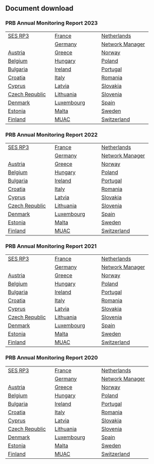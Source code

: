 ## Document download

<!-- ### PRB Annual Monitoring Report RP3 -->

<!-- ::: {.grid} -->
<!-- :::: {.g-col-1} -->
<!-- :::: -->

<!-- :::: {.g-col-10} -->

<!-- |  |  |  | -->
<!-- |-----------------------|-----------------------|------------------------| -->
<!-- | [SES RP3](download/rp3/PRB-Annual-Monitoring-Report_SES%20RP3_rp3.pdf) | [France](download/rp3/PRB-Annual-Monitoring-Report_France_rp3.pdf) | [Netherlands](download/rp3/PRB-Annual-Monitoring-Report_Netherlands_rp3.pdf) | -->
<!-- |  | [Germany](download/rp3/PRB-Annual-Monitoring-Report_Germany_rp3.pdf) | [Network Manager](download/rp3/PRB-Annual-Monitoring-Report_Network%20Manager_rp3.pdf) | -->
<!-- | [Austria](download/rp3/PRB-Annual-Monitoring-Report_Austria_rp3.pdf) | [Greece](download/rp3/PRB-Annual-Monitoring-Report_Greece_rp3.pdf) | [Norway](download/rp3/PRB-Annual-Monitoring-Report_Norway_rp3.pdf) | -->
<!-- | [Belgium](download/rp3/PRB-Annual-Monitoring-Report_Belgium_rp3.pdf) | [Hungary](download/rp3/PRB-Annual-Monitoring-Report_Hungary_rp3.pdf) | [Poland](download/rp3/PRB-Annual-Monitoring-Report_Poland_rp3.pdf) | -->
<!-- | [Bulgaria](download/rp3/PRB-Annual-Monitoring-Report_Bulgaria_rp3.pdf) | [Ireland](download/rp3/PRB-Annual-Monitoring-Report_Ireland_rp3.pdf) | [Portugal](download/rp3/PRB-Annual-Monitoring-Report_Portugal_rp3.pdf) | -->
<!-- | [Croatia](download/rp3/PRB-Annual-Monitoring-Report_Croatia_rp3.pdf) | [Italy](download/rp3/PRB-Annual-Monitoring-Report_Italy_rp3.pdf) | [Romania](download/rp3/PRB-Annual-Monitoring-Report_Romania_rp3.pdf) | -->
<!-- | [Cyprus](download/rp3/PRB-Annual-Monitoring-Report_Cyprus_rp3.pdf) | [Latvia](download/rp3/PRB-Annual-Monitoring-Report_Latvia_rp3.pdf) | [Slovakia](download/rp3/PRB-Annual-Monitoring-Report_Slovakia_rp3.pdf) | -->
<!-- | [Czech Republic](download/rp3/PRB-Annual-Monitoring-Report_Czech%20Republic_rp3.pdf) | [Lithuania](download/rp3/PRB-Annual-Monitoring-Report_Lithuania_rp3.pdf) | [Slovenia](download/rp3/PRB-Annual-Monitoring-Report_Slovenia_rp3.pdf) | -->
<!-- | [Denmark](download/rp3/PRB-Annual-Monitoring-Report_Denmark_rp3.pdf) | [Luxembourg](download/rp3/PRB-Annual-Monitoring-Report_Luxembourg_rp3.pdf) | [Spain](download/rp3/PRB-Annual-Monitoring-Report_Spain_rp3.pdf) | -->
<!-- | [Estonia](download/rp3/PRB-Annual-Monitoring-Report_Estonia_rp3.pdf) | [Malta](download/rp3/PRB-Annual-Monitoring-Report_Denmark_rp3.pdf) | [Sweden](download/rp3/PRB-Annual-Monitoring-Report_Sweden_rp3.pdf) | -->
<!-- | [Finland](download/rp3/PRB-Annual-Monitoring-Report_Finland_rp3.pdf) | [MUAC](download/rp3/PRB-Annual-Monitoring-Report_MUAC_rp3.pdf) | [Switzerland](download/rp3/PRB-Annual-Monitoring-Report_Switzerland_rp3.pdf) | -->

<!-- ::::  -->

<!-- :::: {.g-col-1} -->
<!-- :::: -->
<!-- ::: -->


<!-- ### PRB Annual Monitoring Report 2024 -->

<!-- ::: {.grid} -->
<!-- :::: {.g-col-1} -->
<!-- :::: -->

<!-- :::: {.g-col-10} -->

<!-- |  |  |  | -->
<!-- |-----------------------|-----------------------|------------------------| -->
<!-- | [SES RP3](download/2024/PRB-Annual-Monitoring-Report_SES%20RP3_2024.pdf) | [France](download/2024/PRB-Annual-Monitoring-Report_France_2024.pdf) | [Netherlands](download/2024/PRB-Annual-Monitoring-Report_Netherlands_2024.pdf) | -->
<!-- |  | [Germany](download/2024/PRB-Annual-Monitoring-Report_Germany_2024.pdf) | [Network Manager](download/2024/PRB-Annual-Monitoring-Report_Network%20Manager_2024.pdf) | -->
<!-- | [Austria](download/2024/PRB-Annual-Monitoring-Report_Austria_2024.pdf) | [Greece](download/2024/PRB-Annual-Monitoring-Report_Greece_2024.pdf) | [Norway](download/2024/PRB-Annual-Monitoring-Report_Norway_2024.pdf) | -->
<!-- | [Belgium](download/2024/PRB-Annual-Monitoring-Report_Belgium_2024.pdf) | [Hungary](download/2024/PRB-Annual-Monitoring-Report_Hungary_2024.pdf) | [Poland](download/2024/PRB-Annual-Monitoring-Report_Poland_2024.pdf) | -->
<!-- | [Bulgaria](download/2024/PRB-Annual-Monitoring-Report_Bulgaria_2024.pdf) | [Ireland](download/2024/PRB-Annual-Monitoring-Report_Ireland_2024.pdf) | [Portugal](download/2024/PRB-Annual-Monitoring-Report_Portugal_2024.pdf) | -->
<!-- | [Croatia](download/2024/PRB-Annual-Monitoring-Report_Croatia_2024.pdf) | [Italy](download/2024/PRB-Annual-Monitoring-Report_Italy_2024.pdf) | [Romania](download/2024/PRB-Annual-Monitoring-Report_Romania_2024.pdf) | -->
<!-- | [Cyprus](download/2024/PRB-Annual-Monitoring-Report_Cyprus_2024.pdf) | [Latvia](download/2024/PRB-Annual-Monitoring-Report_Latvia_2024.pdf) | [Slovakia](download/2024/PRB-Annual-Monitoring-Report_Slovakia_2024.pdf) | -->
<!-- | [Czech Republic](download/2024/PRB-Annual-Monitoring-Report_Czech%20Republic_2024.pdf) | [Lithuania](download/2024/PRB-Annual-Monitoring-Report_Lithuania_2024.pdf) | [Slovenia](download/2024/PRB-Annual-Monitoring-Report_Slovenia_2024.pdf) | -->
<!-- | [Denmark](download/2024/PRB-Annual-Monitoring-Report_Denmark_2024.pdf) | [Luxembourg](download/2024/PRB-Annual-Monitoring-Report_Luxembourg_2024.pdf) | [Spain](download/2024/PRB-Annual-Monitoring-Report_Spain_2024.pdf) | -->
<!-- | [Estonia](download/2024/PRB-Annual-Monitoring-Report_Estonia_2024.pdf) | [Malta](download/2024/PRB-Annual-Monitoring-Report_Denmark_2024.pdf) | [Sweden](download/2024/PRB-Annual-Monitoring-Report_Sweden_2024.pdf) | -->
<!-- | [Finland](download/2024/PRB-Annual-Monitoring-Report_Finland_2024.pdf) | [MUAC](download/2024/PRB-Annual-Monitoring-Report_MUAC_2024.pdf) | [Switzerland](download/2024/PRB-Annual-Monitoring-Report_Switzerland_2024.pdf) | -->

<!-- ::::  -->

<!-- :::: {.g-col-1} -->
<!-- :::: -->
<!-- ::: -->


### PRB Annual Monitoring Report 2023

::: {.grid}
:::: {.g-col-1}
::::

:::: {.g-col-10}

|  |  |  |
|-----------------------|-----------------------|------------------------|
| [SES RP3](download/2023/PRB-Annual-Monitoring-Report_SES%20RP3_2023.pdf) | [France](download/2023/PRB-Annual-Monitoring-Report_France_2023.pdf) | [Netherlands](download/2023/PRB-Annual-Monitoring-Report_Netherlands_2023.pdf) |
|  | [Germany](download/2023/PRB-Annual-Monitoring-Report_Germany_2023.pdf) | [Network Manager](download/2023/PRB-Annual-Monitoring-Report_Network%20Manager_2023.pdf) |
| [Austria](download/2023/PRB-Annual-Monitoring-Report_Austria_2023.pdf) | [Greece](download/2023/PRB-Annual-Monitoring-Report_Greece_2023.pdf) | [Norway](download/2023/PRB-Annual-Monitoring-Report_Norway_2023.pdf) |
| [Belgium](download/2023/PRB-Annual-Monitoring-Report_Belgium_2023.pdf) | [Hungary](download/2023/PRB-Annual-Monitoring-Report_Hungary_2023.pdf) | [Poland](download/2023/PRB-Annual-Monitoring-Report_Poland_2023.pdf) |
| [Bulgaria](download/2023/PRB-Annual-Monitoring-Report_Bulgaria_2023.pdf) | [Ireland](download/2023/PRB-Annual-Monitoring-Report_Ireland_2023.pdf) | [Portugal](download/2023/PRB-Annual-Monitoring-Report_Portugal_2023.pdf) |
| [Croatia](download/2023/PRB-Annual-Monitoring-Report_Croatia_2023.pdf) | [Italy](download/2023/PRB-Annual-Monitoring-Report_Italy_2023.pdf) | [Romania](download/2023/PRB-Annual-Monitoring-Report_Romania_2023.pdf) |
| [Cyprus](download/2023/PRB-Annual-Monitoring-Report_Cyprus_2023.pdf) | [Latvia](download/2023/PRB-Annual-Monitoring-Report_Latvia_2023.pdf) | [Slovakia](download/2023/PRB-Annual-Monitoring-Report_Slovakia_2023.pdf) |
| [Czech Republic](download/2023/PRB-Annual-Monitoring-Report_Czech%20Republic_2023.pdf) | [Lithuania](download/2023/PRB-Annual-Monitoring-Report_Lithuania_2023.pdf) | [Slovenia](download/2023/PRB-Annual-Monitoring-Report_Slovenia_2023.pdf) |
| [Denmark](download/2023/PRB-Annual-Monitoring-Report_Denmark_2023.pdf) | [Luxembourg](download/2023/PRB-Annual-Monitoring-Report_Luxembourg_2023.pdf) | [Spain](download/2023/PRB-Annual-Monitoring-Report_Spain_2023.pdf) |
| [Estonia](download/2023/PRB-Annual-Monitoring-Report_Estonia_2023.pdf) | [Malta](download/2023/PRB-Annual-Monitoring-Report_Denmark_2023.pdf) | [Sweden](download/2023/PRB-Annual-Monitoring-Report_Sweden_2023.pdf) |
| [Finland](download/2023/PRB-Annual-Monitoring-Report_Finland_2023.pdf) | [MUAC](download/2023/PRB-Annual-Monitoring-Report_MUAC_2023.pdf) | [Switzerland](download/2023/PRB-Annual-Monitoring-Report_Switzerland_2023.pdf) |

:::: 

:::: {.g-col-1}
::::
:::

### PRB Annual Monitoring Report 2022

::: {.grid}
:::: {.g-col-1}
::::

:::: {.g-col-10}

|  |  |  |
|-----------------------|-----------------------|------------------------|
| [SES RP3](download/2022/PRB-Annual-Monitoring-Report_SES%20RP3_2022.pdf) | [France](download/2022/PRB-Annual-Monitoring-Report_France_2022.pdf) | [Netherlands](download/2022/PRB-Annual-Monitoring-Report_Netherlands_2022.pdf) |
|  | [Germany](download/2022/PRB-Annual-Monitoring-Report_Germany_2022.pdf) | [Network Manager](download/2022/PRB-Annual-Monitoring-Report_Network%20Manager_2022.pdf) |
| [Austria](download/2022/PRB-Annual-Monitoring-Report_Austria_2022.pdf) | [Greece](download/2022/PRB-Annual-Monitoring-Report_Greece_2022.pdf) | [Norway](download/2022/PRB-Annual-Monitoring-Report_Norway_2022.pdf) |
| [Belgium](download/2022/PRB-Annual-Monitoring-Report_Belgium_2022.pdf) | [Hungary](download/2022/PRB-Annual-Monitoring-Report_Hungary_2022.pdf) | [Poland](download/2022/PRB-Annual-Monitoring-Report_Poland_2022.pdf) |
| [Bulgaria](download/2022/PRB-Annual-Monitoring-Report_Bulgaria_2022.pdf) | [Ireland](download/2022/PRB-Annual-Monitoring-Report_Ireland_2022.pdf) | [Portugal](download/2022/PRB-Annual-Monitoring-Report_Portugal_2022.pdf) |
| [Croatia](download/2022/PRB-Annual-Monitoring-Report_Croatia_2022.pdf) | [Italy](download/2022/PRB-Annual-Monitoring-Report_Italy_2022.pdf) | [Romania](download/2022/PRB-Annual-Monitoring-Report_Romania_2022.pdf) |
| [Cyprus](download/2022/PRB-Annual-Monitoring-Report_Cyprus_2022.pdf) | [Latvia](download/2022/PRB-Annual-Monitoring-Report_Latvia_2022.pdf) | [Slovakia](download/2022/PRB-Annual-Monitoring-Report_Slovakia_2022.pdf) |
| [Czech Republic](download/2022/PRB-Annual-Monitoring-Report_Czech%20Republic_2022.pdf) | [Lithuania](download/2022/PRB-Annual-Monitoring-Report_Lithuania_2022.pdf) | [Slovenia](download/2022/PRB-Annual-Monitoring-Report_Slovenia_2022.pdf) |
| [Denmark](download/2022/PRB-Annual-Monitoring-Report_Denmark_2022.pdf) | [Luxembourg](download/2022/PRB-Annual-Monitoring-Report_Luxembourg_2022.pdf) | [Spain](download/2022/PRB-Annual-Monitoring-Report_Spain_2022.pdf) |
| [Estonia](download/2022/PRB-Annual-Monitoring-Report_Estonia_2022.pdf) | [Malta](download/2022/PRB-Annual-Monitoring-Report_Denmark_2022.pdf) | [Sweden](download/2022/PRB-Annual-Monitoring-Report_Sweden_2022.pdf) |
| [Finland](download/2022/PRB-Annual-Monitoring-Report_Finland_2022.pdf) | [MUAC](download/2022/PRB-Annual-Monitoring-Report_MUAC_2022.pdf) | [Switzerland](download/2022/PRB-Annual-Monitoring-Report_Switzerland_2022.pdf) |

:::: 

:::: {.g-col-1}
::::
:::

### PRB Annual Monitoring Report 2021

::: {.grid}
:::: {.g-col-1}
::::

:::: {.g-col-10}

|  |  |  |
|-----------------------|-----------------------|------------------------|
| [SES RP3](download/2021/PRB-Annual-Monitoring-Report_SES%20RP3_2021.pdf) | [France](download/2021/PRB-Annual-Monitoring-Report_France_2021.pdf) | [Netherlands](download/2021/PRB-Annual-Monitoring-Report_Netherlands_2021.pdf) |
|  | [Germany](download/2021/PRB-Annual-Monitoring-Report_Germany_2021.pdf) | [Network Manager](download/2021/PRB-Annual-Monitoring-Report_Network%20Manager_2021.pdf) |
| [Austria](download/2021/PRB-Annual-Monitoring-Report_Austria_2021.pdf) | [Greece](download/2021/PRB-Annual-Monitoring-Report_Greece_2021.pdf) | [Norway](download/2021/PRB-Annual-Monitoring-Report_Norway_2021.pdf) |
| [Belgium](download/2021/PRB-Annual-Monitoring-Report_Belgium_2021.pdf) | [Hungary](download/2021/PRB-Annual-Monitoring-Report_Hungary_2021.pdf) | [Poland](download/2021/PRB-Annual-Monitoring-Report_Poland_2021.pdf) |
| [Bulgaria](download/2021/PRB-Annual-Monitoring-Report_Bulgaria_2021.pdf) | [Ireland](download/2021/PRB-Annual-Monitoring-Report_Ireland_2021.pdf) | [Portugal](download/2021/PRB-Annual-Monitoring-Report_Portugal_2021.pdf) |
| [Croatia](download/2021/PRB-Annual-Monitoring-Report_Croatia_2021.pdf) | [Italy](download/2021/PRB-Annual-Monitoring-Report_Italy_2021.pdf) | [Romania](download/2021/PRB-Annual-Monitoring-Report_Romania_2021.pdf) |
| [Cyprus](download/2021/PRB-Annual-Monitoring-Report_Cyprus_2021.pdf) | [Latvia](download/2021/PRB-Annual-Monitoring-Report_Latvia_2021.pdf) | [Slovakia](download/2021/PRB-Annual-Monitoring-Report_Slovakia_2021.pdf) |
| [Czech Republic](download/2021/PRB-Annual-Monitoring-Report_Czech%20Republic_2021.pdf) | [Lithuania](download/2021/PRB-Annual-Monitoring-Report_Lithuania_2021.pdf) | [Slovenia](download/2021/PRB-Annual-Monitoring-Report_Slovenia_2021.pdf) |
| [Denmark](download/2021/PRB-Annual-Monitoring-Report_Denmark_2021.pdf) | [Luxembourg](download/2021/PRB-Annual-Monitoring-Report_Luxembourg_2021.pdf) | [Spain](download/2021/PRB-Annual-Monitoring-Report_Spain_2021.pdf) |
| [Estonia](download/2021/PRB-Annual-Monitoring-Report_Estonia_2021.pdf) | [Malta](download/2021/PRB-Annual-Monitoring-Report_Denmark_2021.pdf) | [Sweden](download/2021/PRB-Annual-Monitoring-Report_Sweden_2021.pdf) |
| [Finland](download/2021/PRB-Annual-Monitoring-Report_Finland_2021.pdf) | [MUAC](download/2021/PRB-Annual-Monitoring-Report_MUAC_2021.pdf) | [Switzerland](download/2021/PRB-Annual-Monitoring-Report_Switzerland_2021.pdf) |

:::: 

:::: {.g-col-1}
::::
:::

### PRB Annual Monitoring Report 2020

::: {.grid}
:::: {.g-col-1}
::::

:::: {.g-col-10}

|  |  |  |
|-----------------------|-----------------------|------------------------|
| [SES RP3](download/2020/PRB-Annual-Monitoring-Report_SES%20RP3_2020.pdf) | [France](download/2020/PRB-Annual-Monitoring-Report_France_2020.pdf) | [Netherlands](download/2020/PRB-Annual-Monitoring-Report_Netherlands_2020.pdf) |
|  | [Germany](download/2020/PRB-Annual-Monitoring-Report_Germany_2020.pdf) | [Network Manager](download/2020/PRB-Annual-Monitoring-Report_Network%20Manager_2020.pdf) |
| [Austria](download/2020/PRB-Annual-Monitoring-Report_Austria_2020.pdf) | [Greece](download/2020/PRB-Annual-Monitoring-Report_Greece_2020.pdf) | [Norway](download/2020/PRB-Annual-Monitoring-Report_Norway_2020.pdf) |
| [Belgium](download/2020/PRB-Annual-Monitoring-Report_Belgium_2020.pdf) | [Hungary](download/2020/PRB-Annual-Monitoring-Report_Hungary_2020.pdf) | [Poland](download/2020/PRB-Annual-Monitoring-Report_Poland_2020.pdf) |
| [Bulgaria](download/2020/PRB-Annual-Monitoring-Report_Bulgaria_2020.pdf) | [Ireland](download/2020/PRB-Annual-Monitoring-Report_Ireland_2020.pdf) | [Portugal](download/2020/PRB-Annual-Monitoring-Report_Portugal_2020.pdf) |
| [Croatia](download/2020/PRB-Annual-Monitoring-Report_Croatia_2020.pdf) | [Italy](download/2020/PRB-Annual-Monitoring-Report_Italy_2020.pdf) | [Romania](download/2020/PRB-Annual-Monitoring-Report_Romania_2020.pdf) |
| [Cyprus](download/2020/PRB-Annual-Monitoring-Report_Cyprus_2020.pdf) | [Latvia](download/2020/PRB-Annual-Monitoring-Report_Latvia_2020.pdf) | [Slovakia](download/2020/PRB-Annual-Monitoring-Report_Slovakia_2020.pdf) |
| [Czech Republic](download/2020/PRB-Annual-Monitoring-Report_Czech%20Republic_2020.pdf) | [Lithuania](download/2020/PRB-Annual-Monitoring-Report_Lithuania_2020.pdf) | [Slovenia](download/2020/PRB-Annual-Monitoring-Report_Slovenia_2020.pdf) |
| [Denmark](download/2020/PRB-Annual-Monitoring-Report_Denmark_2020.pdf) | [Luxembourg](download/2020/PRB-Annual-Monitoring-Report_Luxembourg_2020.pdf) | [Spain](download/2020/PRB-Annual-Monitoring-Report_Spain_2020.pdf) |
| [Estonia](download/2020/PRB-Annual-Monitoring-Report_Estonia_2020.pdf) | [Malta](download/2020/PRB-Annual-Monitoring-Report_Denmark_2020.pdf) | [Sweden](download/2020/PRB-Annual-Monitoring-Report_Sweden_2020.pdf) |
| [Finland](download/2020/PRB-Annual-Monitoring-Report_Finland_2020.pdf) | [MUAC](download/2020/PRB-Annual-Monitoring-Report_MUAC_2020.pdf) | [Switzerland](download/2020/PRB-Annual-Monitoring-Report_Switzerland_2020.pdf) |

:::: 

:::: {.g-col-1}
::::
:::